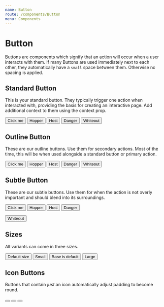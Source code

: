 ```yaml
---
name: Button
route: /components/Button
menu: Components
---
```



# Button

Buttons are components which signify that an action will occur when a user interacts with them.
If many Buttons are used immediately next to each other, they automatically have a `small` space between them. Otherwise no spacing is applied.

<Props of={Button} />

## Standard Button

This is your standard button. They typically trigger one action when interacted with, providing the basis for creating an interactive page. Add additional context to them using the context prop.

<Playground>
  <Flex>
    <Button>Click me</Button>
    <Button context="hopper">Hopper</Button>
    <Button context="host">Host</Button>
    <Button context="danger">Danger</Button>
  </Flex>
  <Box bg="primary.base" padding="large" marginTop="large">
    <Button context="whiteout">Whiteout</Button>
  </Box>
</Playground>

## Outline Button

These are our outline buttons. Use them for secondary actions. Most of the time, this will be when used alongside a standard button or primary action.

<Playground>
<Flex>

<Button variant='outline'>Click me</Button>
<Button variant='outline' context="hopper">Hopper</Button>
<Button variant='outline' context="host">Host</Button>
<Button variant='outline' context="danger">Danger</Button>
</Flex>
<Box bg="primary.base" padding="large" marginTop="large">
  <Button variant="outline" context="whiteout">Whiteout</Button>
</Box>
</Playground>

## Subtle Button

These are our subtle buttons. Use them for when the action is not overly important and should blend into its surroundings.

<Playground>
<Flex>

<Button variant='subtle'>Click me</Button>
<Button variant='subtle' context="hopper">Hopper</Button>
<Button variant='subtle' context="host">Host</Button>
<Button variant='subtle' context="danger">Danger</Button>

</Flex>

<Box bg="primary.base" padding="large" marginTop="large">
  <Button variant="subtle" context="whiteout">Whiteout</Button>
</Box>
</Playground>

## Sizes

All variants can come in three sizes.

<Playground>

<Button display='inline-block'>Default size</Button>
<Button display='inline-block' size="small">Small</Button>
<Button display='inline-block' size="base">Base is default</Button>
<Button display='inline-block' size="large">Large</Button>

</Playground>

## Icon Buttons

Buttons that contain _just_ an icon automatically adjust padding to become round.

<Playground>

<Button icon={true} display="inline-block" size="small">
  <FiArrowLeft />
</Button>

<Button icon={true} display="inline-block">
  <FiArrowLeft />
</Button>

<Button icon={true} display="inline-block" size="large">
  <FiArrowLeft />
</Button>

</Playground>
